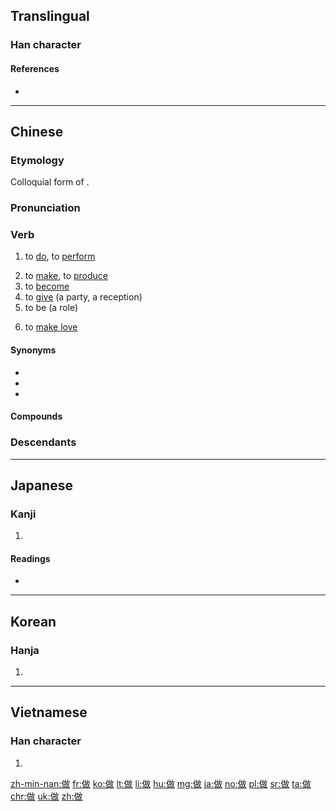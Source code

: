 {{also|作}}
==Translingual==

===Han character===
{{Han char|rn=9|rad=人|as=09|sn=11|four=2824<sub>0</sub>|canj=人十口大 (OJRK)|ids=⿰[[亻]][[故]]}}

====References====
* {{Han ref|kx=0110.290|dkj=00861|dj=0236.130|hdz=10186.180|uh=505A|ud=20570|bh=B0B5|bd=45237}}

----

==Chinese==
{{zh-forms}}

===Etymology===
Colloquial form of {{zh-l|作|to do}}.

===Pronunciation===
{{zh-pron
|m=zuò
|ma=y
|c=zou6
|h=pfs=cho
|mn=chò/choè
|w=2tsu
|oc=y
|cat=v
}}

===Verb===
{{zh-verb}}

# to [[do]], to [[perform]]
#: {{zh-usex|你 在 '''做''' 什麼？|What are you '''doing'''?}}
#: {{zh-usex|你 '''做''' 緊 乜嘢 呀？|What are you '''doing'''?|C-GZ}}
# to [[make]], to [[produce]]
# to [[become]]
# to [[give]] (a party, a reception)
# to be (a role)
#: {{zh-usex|做賊|to thieve}}
#: {{zh-usex|做客|to be a guest/visitor}}
# {{cx|euphemism|lang=zh}} to [[make love]]

====Synonyms====
* {{zh-l|作}}
* {{zh-l|辦/办}}
* {{zh-l|幹/干}}

====Compounds====
{{der3
| {{zh-l|做愛/做爱}}
| {{zh-l|做伴}}, {{zh-l|做伴兒/做伴儿}}
| {{zh-l|做操}}
| {{zh-l|做東/做东}}
| {{zh-l|做法}}
| {{zh-l|做工}}, {{zh-l|做工兒/做工儿}}
| {{zh-l|做鬼}}, {{zh-l|做鬼兒/做鬼儿}}
| {{zh-l|做鬼臉/做鬼脸}}, {{zh-l|做鬼臉兒/做鬼脸儿}}
| {{zh-l|做活}}, {{zh-l|做活兒/做活儿}}
| {{zh-l|做客}}
| {{zh-l|做禮拜/做礼拜}}
| {{zh-l|做買賣/做买卖}}
| {{zh-l|做滿月/做满月}}
| {{zh-l|做媒}}
| {{zh-l|做夢/做梦}}
| {{zh-l|做圈套}}
| {{zh-l|做人}}
| {{zh-l|做聲/做声}}, {{zh-l|做聲兒/做声儿}}
| {{zh-l|做生日}}
| {{zh-l|做生意}}
| {{zh-l|做事}}
| {{zh-l|做手腳/做手脚}}
| {{zh-l|做壽/做寿}}
| {{zh-l|做文章}}
| {{zh-l|做戲/做戏}}
| {{zh-l|做秀}}
| {{zh-l|做學問/做学问}}
| {{zh-l|做賊心虛/做贼心虚}}
| {{zh-l|做針線/做针线}}
| {{zh-l|做主}}
| {{zh-l|做作}}
}}

===Descendants===
{{Sinoxenic-word|做|さ|주|tố}}

{{zh-cat|Beginning}}

----

==Japanese==

===Kanji===
{{ja-kanji|grade=|rs=人09}}

# {{defn|lang=ja|sort=人09}}

====Readings====
* {{ja-readings|on=[[さく]] (saku), [[さ]] (sa)|kun=[[つくる]] (tsukuru), [[なす]] (nasu)}}

----

==Korean==

===Hanja===
{{ko-hanja|hangeul=[[주]], [[자]]|rv=ju, ja|mr=chu, cha}}

# {{defn|lang=ko|sort=人09}}

----

==Vietnamese==

===Han character===
{{vi-hantu|[[tố]]|rs=人09}}

# {{defn|lang=vi|sort=人09}}

[[zh-min-nan:做]]
[[fr:做]]
[[ko:做]]
[[lt:做]]
[[li:做]]
[[hu:做]]
[[mg:做]]
[[ja:做]]
[[no:做]]
[[pl:做]]
[[sr:做]]
[[ta:做]]
[[chr:做]]
[[uk:做]]
[[zh:做]]